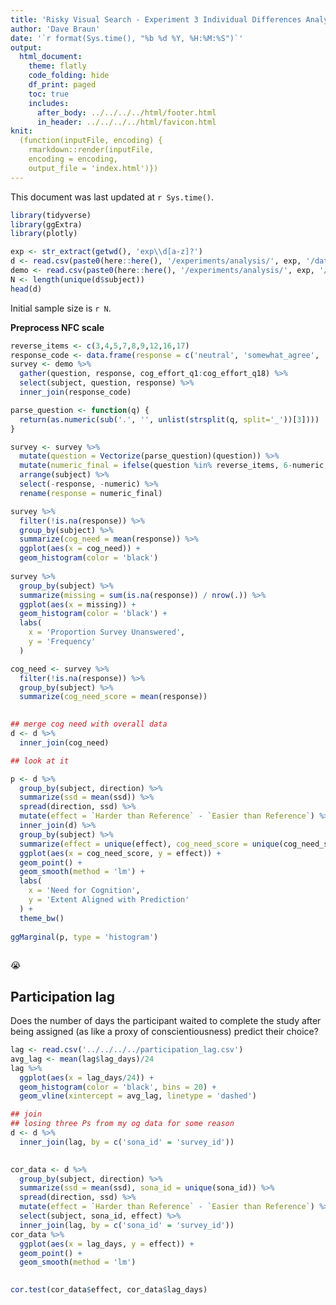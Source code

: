 ```yaml
---
title: 'Risky Visual Search - Experiment 3 Individual Differences Analysis'
author: 'Dave Braun'
date: '`r format(Sys.time(), "%b %d %Y, %H:%M:%S")`'
output:
  html_document:
    theme: flatly
    code_folding: hide
    df_print: paged
    toc: true
    includes:
      after_body: ../../../../html/footer.html
      in_header: ../../../../html/favicon.html
knit:
  (function(inputFile, encoding) {
    rmarkdown::render(inputFile,
    encoding = encoding,
    output_file = 'index.html')})
---
```



This document was last updated at `r Sys.time()`.

```r
library(tidyverse)
library(ggExtra)
library(plotly)
```


```r
exp <- str_extract(getwd(), 'exp\\d[a-z]?')
d <- read.csv(paste0(here::here(), '/experiments/analysis/', exp, '/data/', exp, '_main_full.csv'))
demo <- read.csv(paste0(here::here(), '/experiments/analysis/', exp, '/data/', exp, '_demo.csv'))
N <- length(unique(d$subject))
head(d)
```

Initial sample size is `r N`.

**Preprocess NFC scale**

```r
reverse_items <- c(3,4,5,7,8,9,12,16,17)
response_code <- data.frame(response = c('neutral', 'somewhat_agree', 'somewhat_disagree', 'strongly_agree', 'strongly_disagree', ''), numeric = c(3, 4, 2, 5, 1, NA))
survey <- demo %>% 
  gather(question, response, cog_effort_q1:cog_effort_q18) %>% 
  select(subject, question, response) %>% 
  inner_join(response_code) 

parse_question <- function(q) {
  return(as.numeric(sub('.', '', unlist(strsplit(q, split='_'))[3])))
}

survey <- survey %>% 
  mutate(question = Vectorize(parse_question)(question)) %>% 
  mutate(numeric_final = ifelse(question %in% reverse_items, 6-numeric, numeric)) %>% 
  arrange(subject) %>% 
  select(-response, -numeric) %>% 
  rename(response = numeric_final) 

survey %>% 
  filter(!is.na(response)) %>% 
  group_by(subject) %>% 
  summarize(cog_need = mean(response)) %>% 
  ggplot(aes(x = cog_need)) + 
  geom_histogram(color = 'black')
  
survey %>% 
  group_by(subject) %>% 
  summarize(missing = sum(is.na(response)) / nrow(.)) %>% 
  ggplot(aes(x = missing)) + 
  geom_histogram(color = 'black') + 
  labs(
    x = 'Proportion Survey Unanswered',
    y = 'Frequency'
  )

cog_need <- survey %>% 
  filter(!is.na(response)) %>% 
  group_by(subject) %>% 
  summarize(cog_need_score = mean(response))
  
```

```r
## merge cog need with overall data
d <- d %>% 
  inner_join(cog_need)  
```
```r
## look at it

p <- d %>% 
  group_by(subject, direction) %>% 
  summarize(ssd = mean(ssd)) %>% 
  spread(direction, ssd) %>% 
  mutate(effect = `Harder than Reference` - `Easier than Reference`) %>% 
  inner_join(d) %>% 
  group_by(subject) %>% 
  summarize(effect = unique(effect), cog_need_score = unique(cog_need_score)) %>% 
  ggplot(aes(x = cog_need_score, y = effect)) + 
  geom_point() + 
  geom_smooth(method = 'lm') + 
  labs(
    x = 'Need for Cognition',
    y = 'Extent Aligned with Prediction'
  ) + 
  theme_bw()
  
ggMarginal(p, type = 'histogram') 
  
```



😭


## Participation lag

Does the number of days the participant waited to complete the study after being assigned (as like a proxy of conscientiousness) predict their choice?



```r
lag <- read.csv('../../../../participation_lag.csv')
avg_lag <- mean(lag$lag_days)/24
lag %>% 
  ggplot(aes(x = lag_days/24)) + 
  geom_histogram(color = 'black', bins = 20) + 
  geom_vline(xintercept = avg_lag, linetype = 'dashed')
```






```r
## join
## losing three Ps from my og data for some reason
d <- d %>% 
  inner_join(lag, by = c('sona_id' = 'survey_id')) 
  

cor_data <- d %>% 
  group_by(subject, direction) %>% 
  summarize(ssd = mean(ssd), sona_id = unique(sona_id)) %>% 
  spread(direction, ssd) %>% 
  mutate(effect = `Harder than Reference` - `Easier than Reference`) %>% 
  select(subject, sona_id, effect) %>% 
  inner_join(lag, by = c('sona_id' = 'survey_id')) 
cor_data %>% 
  ggplot(aes(x = lag_days, y = effect)) + 
  geom_point() + 
  geom_smooth(method = 'lm')
  
```





```r
cor.test(cor_data$effect, cor_data$lag_days)
```



























